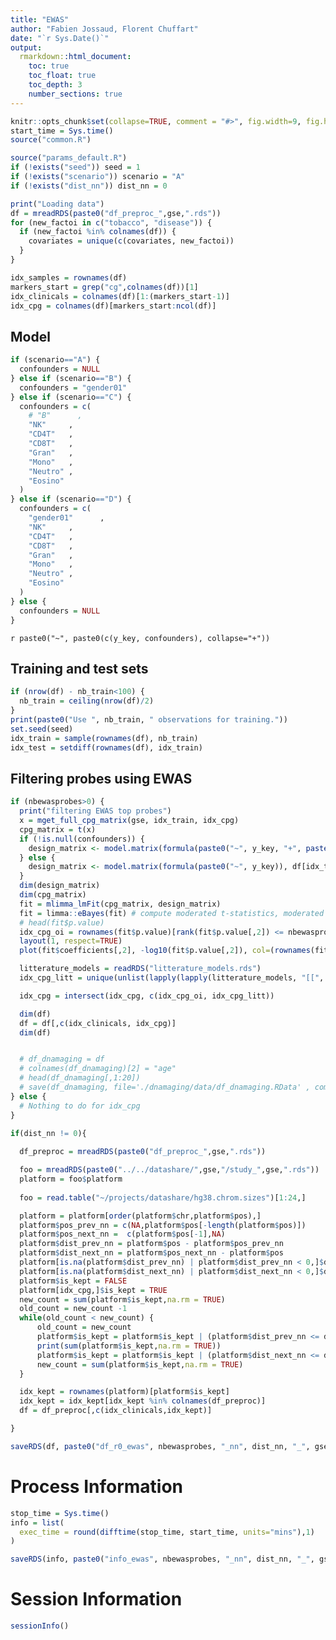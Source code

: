 ```yaml
---
title: "EWAS"
author: "Fabien Jossaud, Florent Chuffart"
date: "`r Sys.Date()`"
output: 
  rmarkdown::html_document:
    toc: true
    toc_float: true
    toc_depth: 3
    number_sections: true
---
```




```r
knitr::opts_chunk$set(collapse=TRUE, comment = "#>", fig.width=9, fig.height=6, eval=TRUE, echo=FALSE, results="hide")
start_time = Sys.time()
source("common.R")
```

```r
source("params_default.R")
if (!exists("seed")) seed = 1
if (!exists("scenario")) scenario = "A"
if (!exists("dist_nn")) dist_nn = 0

```

```r
print("Loading data")
df = mreadRDS(paste0("df_preproc_",gse,".rds"))
for (new_factoi in c("tobacco", "disease")) {
  if (new_factoi %in% colnames(df)) {
    covariates = unique(c(covariates, new_factoi))  
  }  
}

idx_samples = rownames(df)
markers_start = grep("cg",colnames(df))[1]
idx_clinicals = colnames(df)[1:(markers_start-1)]
idx_cpg = colnames(df)[markers_start:ncol(df)]
```

## Model

```r
if (scenario=="A") {
  confounders = NULL  
} else if (scenario=="B") {
  confounders = "gender01"
} else if (scenario=="C") {
  confounders = c(
    # "B"      ,
    "NK"     ,
    "CD4T"   ,
    "CD8T"   ,
    "Gran"   ,
    "Mono"   ,
    "Neutro" ,
    "Eosino"
  )
} else if (scenario=="D") {
  confounders = c(
    "gender01"      ,
    "NK"     ,
    "CD4T"   ,
    "CD8T"   ,
    "Gran"   ,
    "Mono"   ,
    "Neutro" ,
    "Eosino"
  )
} else {
  confounders = NULL  
}
```

`r paste0("~", paste0(c(y_key, confounders), collapse="+"))`


## Training and test sets 

```r
if (nrow(df) - nb_train<100) {
  nb_train = ceiling(nrow(df)/2)
}
print(paste0("Use ", nb_train, " observations for training."))
set.seed(seed)
idx_train = sample(rownames(df), nb_train)
idx_test = setdiff(rownames(df), idx_train)      
```

## Filtering probes using EWAS 


```r
if (nbewasprobes>0) {
  print("filtering EWAS top probes")
  x = mget_full_cpg_matrix(gse, idx_train, idx_cpg)
  cpg_matrix = t(x)
  if (!is.null(confounders)) {
    design_matrix <- model.matrix(formula(paste0("~", y_key, "+", paste0(confounders, collapse="+"))), df[idx_train,idx_clinicals])    
  } else {
    design_matrix <- model.matrix(formula(paste0("~", y_key)), df[idx_train,idx_clinicals])    
  }
  dim(design_matrix)
  dim(cpg_matrix)
  fit = mlimma_lmFit(cpg_matrix, design_matrix)
  fit = limma::eBayes(fit) # compute moderated t-statistics, moderated F-statistic, and log-odds of differential expression by empirical Bayes moderation of the standard errors towards a global value
  # head(fit$p.value)
  idx_cpg_oi = rownames(fit$p.value)[rank(fit$p.value[,2]) <= nbewasprobes]
  layout(1, respect=TRUE)
  plot(fit$coefficients[,2], -log10(fit$p.value[,2]), col=(rownames(fit$p.value) %in% idx_cpg_oi)+1, pch=".", main=paste0(nbewasprobes, " probes"))

  litterature_models = readRDS("litterature_models.rds")  
  idx_cpg_litt = unique(unlist(lapply(lapply(litterature_models, "[[", "coeff"), "[[", "probes")))  

  idx_cpg = intersect(idx_cpg, c(idx_cpg_oi, idx_cpg_litt))

  dim(df)
  df = df[,c(idx_clinicals, idx_cpg)]
  dim(df)


  # df_dnamaging = df
  # colnames(df_dnamaging)[2] = "age"
  # head(df_dnamaging[,1:20])
  # save(df_dnamaging, file='./dnamaging/data/df_dnamaging.RData' , compress='xz')
} else {
  # Nothing to do for idx_cpg
}
```
```r
if(dist_nn != 0){
  
  df_preproc = mreadRDS(paste0("df_preproc_",gse,".rds"))

  foo = mreadRDS(paste0("../../datashare/",gse,"/study_",gse,".rds"))
  platform = foo$platform
	
  foo = read.table("~/projects/datashare/hg38.chrom.sizes")[1:24,]

  platform = platform[order(platform$chr,platform$pos),]
  platform$pos_prev_nn = c(NA,platform$pos[-length(platform$pos)])
  platform$pos_next_nn =  c(platform$pos[-1],NA)
  platform$dist_prev_nn = platform$pos - platform$pos_prev_nn
  platform$dist_next_nn = platform$pos_next_nn - platform$pos
  platform[is.na(platform$dist_prev_nn) | platform$dist_prev_nn < 0,]$dist_prev_nn = max(foo[,2])
  platform[is.na(platform$dist_next_nn) | platform$dist_next_nn < 0,]$dist_next_nn = max(foo[,2])
  platform$is_kept = FALSE
  platform[idx_cpg,]$is_kept = TRUE
  new_count = sum(platform$is_kept,na.rm = TRUE)
  old_count = new_count -1 
  while(old_count < new_count) {
	  old_count = new_count
	  platform$is_kept = platform$is_kept | (platform$dist_prev_nn <= dist_nn & c(FALSE,platform$is_kept[-length(platform$is_kept)] %in%TRUE))
	  print(sum(platform$is_kept,na.rm = TRUE))
	  platform$is_kept = platform$is_kept | (platform$dist_next_nn <= dist_nn & c(platform$is_kept[-1],FALSE) %in%TRUE)
	  new_count = sum(platform$is_kept,na.rm = TRUE)
  }

  idx_kept = rownames(platform)[platform$is_kept]  
  idx_kept = idx_kept[idx_kept %in% colnames(df_preproc)]
  df = df_preproc[,c(idx_clinicals,idx_kept)]

}
```

```r
saveRDS(df, paste0("df_r0_ewas", nbewasprobes, "_nn", dist_nn, "_", gse, ".rds"))
```


# Process Information 

```r
stop_time = Sys.time()
info = list(
  exec_time = round(difftime(stop_time, start_time, units="mins"),1)
)

saveRDS(info, paste0("info_ewas", nbewasprobes, "_nn", dist_nn, "_", gse, ".rds"))
```

# Session Information

```r
sessionInfo()
```


